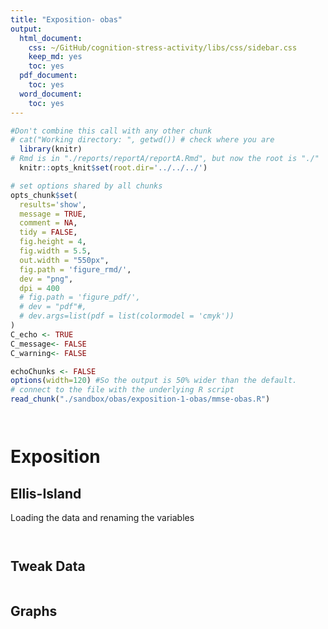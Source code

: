 ```yaml
---
title: "Exposition- obas"
output:
  html_document:
    css: ~/GitHub/cognition-stress-activity/libs/css/sidebar.css
    keep_md: yes
    toc: yes
  pdf_document:
    toc: yes
  word_document:
    toc: yes
---
```


<!-- These two chunks should be added in the beginning of every .Rmd that you want to source an .R script -->
<!--  The 1st mandatory chunck  -->
<!--  Set the working directory to the repository's base directory -->
```r
#Don't combine this call with any other chunk 
# cat("Working directory: ", getwd()) # check where you are
  library(knitr)
# Rmd is in "./reports/reportA/reportA.Rmd", but now the root is "./"
  knitr::opts_knit$set(root.dir='../../../') 
```

<!--  The 2nd mandatory chunck  -->
<!-- Set the report-wide options, and point to the external code file. -->
```r
# set options shared by all chunks
opts_chunk$set(
  results='show', 
  message = TRUE,
  comment = NA, 
  tidy = FALSE,
  fig.height = 4, 
  fig.width = 5.5, 
  out.width = "550px",
  fig.path = 'figure_rmd/',     
  dev = "png",
  dpi = 400
  # fig.path = 'figure_pdf/',     
  # dev = "pdf"#,
  # dev.args=list(pdf = list(colormodel = 'cmyk'))
)
C_echo <- TRUE
C_message<- FALSE
C_warning<- FALSE

echoChunks <- FALSE
options(width=120) #So the output is 50% wider than the default.
# connect to the file with the underlying R script  
read_chunk("./sandbox/obas/exposition-1-obas/mmse-obas.R") 
```

```r
```

```r
```

# Exposition

## Ellis-Island

Loading the data and renaming the variables

```r
```

```r
```


## Tweak Data
```r
```

## Graphs  
```r
```

```r
```

```r
```

```r
```

```r
```


